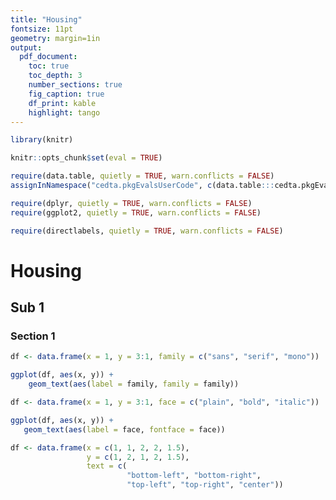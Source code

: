 ```yaml
---
title: "Housing"
fontsize: 11pt
geometry: margin=1in
output:
  pdf_document:
    toc: true
    toc_depth: 3
    number_sections: true
    fig_caption: true
    df_print: kable
    highlight: tango
---
```


```r

library(knitr)

knitr::opts_chunk$set(eval = TRUE)

```

```r

require(data.table, quietly = TRUE, warn.conflicts = FALSE)
assignInNamespace("cedta.pkgEvalsUserCode", c(data.table:::cedta.pkgEvalsUserCode, "rtvs"), "data.table")

require(dplyr, quietly = TRUE, warn.conflicts = FALSE)
require(ggplot2, quietly = TRUE, warn.conflicts = FALSE)

require(directlabels, quietly = TRUE, warn.conflicts = FALSE)

```

# Housing

>

## Sub 1

### Section 1

```r

df <- data.frame(x = 1, y = 3:1, family = c("sans", "serif", "mono"))

ggplot(df, aes(x, y)) +
    geom_text(aes(label = family, family = family))

df <- data.frame(x = 1, y = 3:1, face = c("plain", "bold", "italic"))

ggplot(df, aes(x, y)) +
   geom_text(aes(label = face, fontface = face))

df <- data.frame(x = c(1, 1, 2, 2, 1.5),
                 y = c(1, 2, 1, 2, 1.5),
                 text = c(
                          "bottom-left", "bottom-right",
                          "top-left", "top-right", "center"))
```